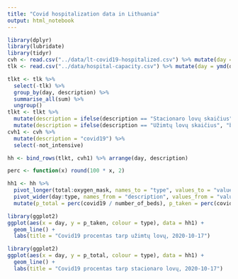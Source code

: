 ```yaml
---
title: "Covid hospitalization data in Lithuania"
output: html_notebook
---
```


```r
library(dplyr)
library(lubridate)
library(tidyr)
cvh <- read.csv("../data/lt-covid19-hospitalized.csv") %>% mutate(day = ymd(day))
tlk <- read.csv("../data/hospital-capacity.csv") %>% mutate(day = ymd(day))

tlkt <- tlk %>%
  select(-tlk) %>%
  group_by(day, description) %>%
  summarise_all(sum) %>%
  ungroup()
tlkt <- tlkt %>%
  mutate(description = ifelse(description == "Stacionaro lovų skaičius", "number_of_beds", description)) %>%
  mutate(description = ifelse(description == "Užimtų lovų skaičius", "beds_taken", description))
cvh1 <- cvh %>%
  mutate(description = "covid19") %>%
  select(-not_intensive)

hh <- bind_rows(tlkt, cvh1) %>% arrange(day, description)

perc <- function(x) round(100 * x, 2)

hh1 <- hh %>%
  pivot_longer(total:oxygen_mask, names_to = "type", values_to = "value") %>%
  pivot_wider(day:type, names_from = "description", values_from = "value") %>%
  mutate(p_total = perc(covid19 / number_of_beds), p_taken = perc(covid19 / beds_taken))
```


```r
library(ggplot2)
ggplot(aes(x = day, y = p_taken, colour = type), data = hh1) +
  geom_line() +
  labs(title = "Covid19 procentas tarp užimtų lovų, 2020-10-17")
```


```r
library(ggplot2)
ggplot(aes(x = day, y = p_total, colour = type), data = hh1) +
  geom_line() +
  labs(title = "Covid19 procentas tarp stacionaro lovų, 2020-10-17")
```
